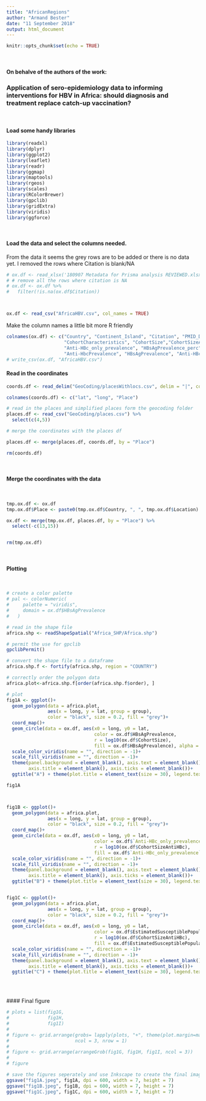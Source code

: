 ```yaml
---
title: "AfricanRegions"
author: "Armand Bester"
date: "11 September 2018"
output: html_document
---
```


```r
knitr::opts_chunk$set(echo = TRUE)
```


<br>

#### On behalve of the authors of the work:
### Application of sero-epidemiology data to informing interventions for HBV in Africa: should diagnosis and treatment replace catch-up vaccination?

<br>


#### Load some handy libraries
```r
library(readxl)
library(dplyr)
library(ggplot2)
library(leaflet)
library(readr)
library(ggmap)
library(maptools)
library(rgeos)
library(scales)
library(RColorBrewer)
library(gpclib)
library(gridExtra)
library(viridis)
library(ggforce)

```

<br>

#### Load the data and select the columns needed.

From the data it seems the grey rows are to be added or there is no data yet.  I removed the rows where Citation is blank/NA

```r
# ox.df <- read_xlsx('180907 Metadata for Prisma analysis REVIEWED.xlsx', col_names = TRUE, range = "A1:S121")
# # remove all the rows where citation is NA
# ox.df <- ox.df %>%
#   filter(!is.na(ox.df$Citation))



ox.df <- read_csv("AfricaHBV.csv", col_names = TRUE)

```

Make the column names a little bit more R friendly


```r

colnames(ox.df) <- c("Country", "Continent_Island", "Citation", "PMID_DOI","YearPublished", "SamplingDate", "Location", 
                     "CohortCharacteristics", "CohortSize","CohortSizeAntiHBc", "Age", "Anti-HbcPrevalence_perc", 
                     "Anti-HBc_only_prevalence", "HBsAgPrevalence_perc", "EstimatedSusceptiblePopulation", "AfricanRegion", 
                     "Anti-HbcPrevalence", "HBsAgPrevalence", "Anti-HBc_HBsAg_ratio")
# write_csv(ox.df, "AfricaHBV.csv")
```


#### Read in the coordinates


```r
coords.df <- read_delim("GeoCoding/placesWithlocs.csv", delim = "|", col_names = FALSE)

colnames(coords.df) <- c("lat", "long", "Place")

# read in the places and simplified places form the geocoding folder
places.df <- read_csv("GeoCoding/places.csv") %>% 
  select(c(4,5))

# merge the coordinates with the places df

places.df <- merge(places.df, coords.df, by = "Place")

rm(coords.df)
```

<br>

#### Merge the coordinates with the data

<br>

```r
tmp.ox.df <- ox.df
tmp.ox.df$Place <- paste0(tmp.ox.df$Country, ", ", tmp.ox.df$Location)

ox.df <- merge(tmp.ox.df, places.df, by = "Place") %>% 
  select(-c(13,15))


rm(tmp.ox.df)
```


<br>

#### Plotting

<br>

```r

# create a color palette
# pal <- colorNumeric(
#     palette = "viridis",
#     domain = ox.df$HBsAgPrevalence
#   )

# read in the shape file
africa.shp <- readShapeSpatial("Africa_SHP/Africa.shp")

# permit the use for gpclib
gpclibPermit()

# convert the shape file to a dataframe
africa.shp.f <- fortify(africa.shp, region = "COUNTRY")

# correctly order the polygon data
africa.plot<-africa.shp.f[order(africa.shp.f$order), ] 

# plot
fig1A <- ggplot()+
  geom_polygon(data = africa.plot,
               aes(x = long, y = lat, group = group),
               color = "black", size = 0.2, fill = "grey")+
  coord_map()+
  geom_circle(data = ox.df, aes(x0 = long, y0 = lat, 
                                color = ox.df$HBsAgPrevalence, 
                                r = log10(ox.df$CohortSize),
                                fill = ox.df$HBsAgPrevalence), alpha = 0.3)+
  scale_color_viridis(name = "", direction = -1)+
  scale_fill_viridis(name = "", direction = -1)+
  theme(panel.background = element_blank(), axis.text = element_blank(),
        axis.title = element_blank(), axis.ticks = element_blank())+
  ggtitle("A") + theme(plot.title = element_text(size = 30), legend.text = element_text(size = 20))

fig1A



fig1B <- ggplot()+
  geom_polygon(data = africa.plot,
               aes(x = long, y = lat, group = group),
               color = "black", size = 0.2, fill = "grey")+
  coord_map()+
  geom_circle(data = ox.df, aes(x0 = long, y0 = lat, 
                                color = ox.df$`Anti-HBc_only_prevalence`, 
                                r = log10(ox.df$CohortSizeAntiHBc),
                                fill = ox.df$`Anti-HBc_only_prevalence`), alpha = 0.3)+
  scale_color_viridis(name = "", direction = -1)+
  scale_fill_viridis(name = "", direction = -1)+
  theme(panel.background = element_blank(), axis.text = element_blank(),
        axis.title = element_blank(), axis.ticks = element_blank())+
  ggtitle("B") + theme(plot.title = element_text(size = 30), legend.text = element_text(size = 20))


fig1C <- ggplot()+
  geom_polygon(data = africa.plot,
               aes(x = long, y = lat, group = group),
               color = "black", size = 0.2, fill = "grey")+
  coord_map()+
  geom_circle(data = ox.df, aes(x0 = long, y0 = lat, 
                                color = ox.df$EstimatedSusceptiblePopulation, 
                                r = log10(ox.df$CohortSizeAntiHBc),
                                fill = ox.df$EstimatedSusceptiblePopulation), alpha = 0.3)+
  scale_color_viridis(name = "", direction = -1)+
  scale_fill_viridis(name = "", direction = -1)+
  theme(panel.background = element_blank(), axis.text = element_blank(),
        axis.title = element_blank(), axis.ticks = element_blank())+
  ggtitle("C") + theme(plot.title = element_text(size = 30), legend.text = element_text(size = 20))




```


<br>
#### Final figure
<br>

```r

# plots = list(fig1G,
#              fig1H,
#              fig1I)
#              
# figure <- grid.arrange(grobs= lapply(plots, "+", theme(plot.margin=margin(1,1,1,1))), 
#                        ncol = 3, nrow = 1)
# 
# figure <- grid.arrange(arrangeGrob(fig1G, fig1H, fig1I, ncol = 3))
# 
# figure

# save the figures seperately and use Inkscape to create the final image
ggsave("fig1A.jpeg", fig1A, dpi = 600, width = 7, height = 7)
ggsave("fig1B.jpeg", fig1B, dpi = 600, width = 7, height = 7)
ggsave("fig1C.jpeg", fig1C, dpi = 600, width = 7, height = 7)



```


<br>
<br>
<br>
<br>
























